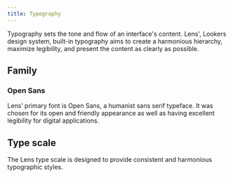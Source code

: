 ```yaml
---
title: Typography
---
```



Typography sets the tone and flow of an interface's content. Lens', Lookers design system, built-in typography aims to create a harmonious hierarchy, maximize legibility, and present the content as clearly as possible.

## Family

### Open Sans

Lens’ primary font is Open Sans, a humanist sans serif typeface. It was chosen for its open and friendly appearance as well as having excellent legibility for digital applications.

<FontWeightDemo />

## Type scale

The Lens type scale is designed to provide consistent and harmonious typographic styles.

<TypeScaleDemo />
